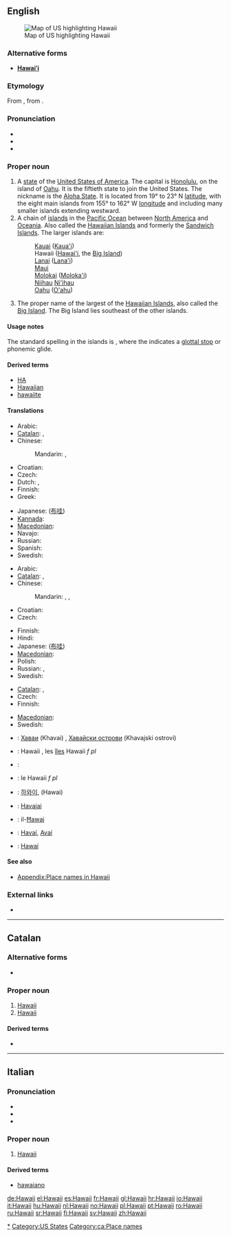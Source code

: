 {{also|Hawaiʻi}}
==English==
{{wikipedia}}
[[Image:Map of USA highlighting Hawaii.png|thumb|right|Map of US highlighting Hawaii]]

===Alternative forms===
* '''[[Hawaiʻi]]'''

===Etymology===
From {{etyl|haw|en}} {{term|Hawai'i|lang=haw}}, from {{proto|Polynesian|hawaiki|lang=en}}.

===Pronunciation===
* {{IPA|/həˈwaɪiː/}}
* {{audio|en-us-Hawaii.ogg|Audio (US)}}
* {{homophones|kawaii}}

===Proper noun===
{{en-proper noun}}

# A [[state]] of the [[United States of America]]. The capital is [[Honolulu]], on the island of [[Oahu]]. It is the fiftieth state to join the United States. The nickname is the [[Aloha State]]. It is located from 19° to 23° N [[latitude]], with the eight main islands from 155° to 162° W [[longitude]] and including many smaller islands extending westward.
# A chain of [[island]]s in the [[Pacific Ocean]] between [[North America]] and [[Oceania]]. Also called the [[w:|Hawaiian Islands]] and formerly the [[Sandwich Islands]]. The larger islands are:
#: [[Kauai]] ([[Kaua'i]])
#: Hawaii ([[Hawai'i]], the [[Big Island]])
#: [[Lanai]] ([[Lana'i]])
#: [[Maui]]
#: [[Molokai]] ([[Moloka'i]])
#: [[Niihau]] [[Ni'ihau]]
#: [[Oahu]] ([[O'ahu]])
# The proper name of the largest of the [[w:|Hawaiian Islands]], also called the [[Big Island]]. The Big Island lies southeast of the other islands.

====Usage notes====
The standard spelling in the islands is '''{{unicode|Hawaiʻi}}''', where the {{unicode|ʻ}} indicates a [[glottal stop]] or phonemic glide.

====Derived terms====
* [[HA]]
* [[Hawaiian]]
* [[hawaiite]]

====Translations====
{{trans-top|state of the United States}}
* Arabic: {{t|ar|هاواي|tr=hawaai}}
* [[Catalan]]: {{t-|ca|Hawai|m}}, {{t-|ca|Hawaii|m}}
* Chinese:
*: Mandarin: {{t-|cmn|夏威夷|tr=Xiàwēiyí|sc=Hani}}, {{t|cmn|夏威夷州|tr=Xiàwēiyí-zhōu|sc=Hani}}
* Croatian: {{t|hr|Havaji}}
* Czech: {{t|cs|Havaj|f}}
* Dutch: {{t+|nl|Hawaï}},  {{t+|nl|Hawaii}}
* Finnish: {{t+|fi|Havaiji}}
* Greek: {{t+|el|Χαβάη|f|tr=Chavái}}
{{trans-mid}}
* Japanese: {{t-|ja|ハワイ州|tr=Hawai-shū}} ([[布哇]])
* [[Kannada]]: {{t-|kn|ಹವಾಯಿ|tr=havāyi|sc=Knda|xs=Kannada}}
* [[Macedonian]]: {{t|mk|Хаваи|n|tr=Havái}}
* Navajo: {{tø|nv|Hawáai hahoodzo}}
* Russian: {{t-|ru|Гавайи|tr=Gaváji}}
* Spanish: {{t+|es|Hawái}}
* Swedish: {{t+|sv|Hawaii|n}}
{{trans-bottom}}

{{trans-top|chain of islands}}
* Arabic: {{t|ar|هاواي|tr=hawaai}}
* [[Catalan]]: {{t|ca|illes Hawaii|f|p}}, {{t|ca|illes Hawai|f|p}}
* Chinese:
*: Mandarin: {{t-|cmn|夏威夷|tr=Xiàwēiyí|sc=Hani}},  {{t|cmn|夏威夷群島|sc=Hani}},  {{t|cmn|夏威夷群岛|tr=Xiàwēiyí-qúndǎo|sc=Hani}}
* Croatian: {{t|hr|Havajski otoci}}
* Czech: {{t|cs|Havajské ostrovy|m|p}}
{{trans-mid}}
* Finnish: {{t|fi|Havaijisaaret|p}}
* Hindi: {{t|hi|हवाई|tr=Havai'i|sc=Deva}}
* Japanese: {{t|ja|ハワイ諸島|tr=Hawai-shotō}} ([[布哇]])
* [[Macedonian]]: {{t|mk|Хаваи|n|tr=Havái}}
* Polish: {{t+|pl|Hawaje|p}}
* Russian: {{t-|ru|Гавайи|tr=Gaváji}},  {{t-|ru|Гавайские острова|m|p|tr=Gavájskije ostrová}}
* Swedish: {{t|sv|Hawaiiöarna}}
{{trans-bottom}}

{{trans-top|largest of the Hawaiian Islands}}
* [[Catalan]]: {{t-|ca|Hawai|m}}, {{t-|ca|Hawaii|m}}
* Czech: {{t|cs|Havaj|f}}
* Finnish: {{t+|fi|Hawaii}}
{{trans-mid}}
* [[Macedonian]]: {{t|mk|Хаваи|n|tr=Havái}}
* Swedish: {{t+|sv|Hawaii}}
{{trans-bottom}}

{{checktrans-top}}
* {{ttbc|Bulgarian}}: [[Хаваи]] (Khavai) {{p}}, [[Хавайски острови]] (Khavajski ostrovi) {{p}}
* {{ttbc|French}}: Hawaii {{m}}, les [[îles]] Hawaii ''f pl''
* {{ttbc|Hawaiian}}: {{unicode|[[Hawaiʻi]]}}
* {{ttbc|Italian}}: le Hawaii ''f pl''
* {{ttbc|Korean}}: [[하와이]], (Hawai)
{{checktrans-mid}}
* {{ttbc|Lithuanian}}: [[Havajai]]
* {{ttbc|Maltese}}: il-[[Ħawaj]]
* {{ttbc|Portuguese}}: [[Havaí]], [[Avaí]] {{m}}
* {{ttbc|Spanish}}: [[Hawai]]
{{checktrans-bottom}}

====See also====
* [[Appendix:Place names in Hawaii]]

===External links===
* {{pedialite}}

[[Category:Hawaii|*]]
[[Category:US States]]

----

==Catalan==

===Alternative forms===
* {{l|ca|Hawai}}

===Proper noun===
{{ca-proper noun|m}}

# [[#English|Hawaii]] {{gloss|the largest island of the Hawaiian Islands}}
# [[#English|Hawaii]] {{gloss|a U.S. state}}

====Derived terms====
* {{l|ca|illes Hawaii|gloss=Hawaiian Islands}}

[[Category:ca:Place names]]

----

==Italian==

===Pronunciation===
* {{IPA|/a.ˈwai/|/a.ˈvai/|lang=it}}
* {{rhymes|ai|lang=it}}
* {{hyphenation|Ha|waii}}

===Proper noun===
{{infl|it|proper noun|g=f|g2=p}}

# [[#English|Hawaii]]

====Derived terms====
* [[hawaiano]]

[[de:Hawaii]]
[[el:Hawaii]]
[[es:Hawaii]]
[[fr:Hawaii]]
[[gl:Hawaii]]
[[hr:Hawaii]]
[[io:Hawaii]]
[[it:Hawaii]]
[[hu:Hawaii]]
[[nl:Hawaii]]
[[no:Hawaii]]
[[pl:Hawaii]]
[[pt:Hawaii]]
[[ro:Hawaii]]
[[ru:Hawaii]]
[[sr:Hawaii]]
[[fi:Hawaii]]
[[sv:Hawaii]]
[[zh:Hawaii]]
